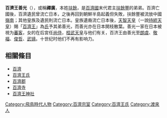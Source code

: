 {{japanese|japanese=百済王 善光|kana=くだら の こにきし ぜんこう|romaji=Kudara no konikishi zenkō}}
'''百濟王善光'''（{{bd|621年||693年|catIdx=B百濟王善光}}），或稱'''禪廣'''，本姓[[扶餘|扶餘]]，是[[百濟|百濟國]]末代君主[[扶餘豐|扶餘豐]]的弟弟。百濟亡國後，百濟遺民曾流亡日本，之後再回到朝鮮半島起義但失敗，扶餘豐被流放中國[[嶺南|嶺南]]；其他皇族及遺民則流亡日本。皇族遺裔流亡日本後，[[天智天皇|天智天皇]]（一說[[持統天皇|持統天皇]]）賜「[[百濟王氏|百濟王]]」為[[氏|氏]]予其弟善光，而善光亦在日本開枝散葉。善光一家在日本被視为[[蕃客|蕃客]]，女的在后宮任[[尚侍|尚侍]]，[[桓武天皇|桓武天皇]]与他们有关，百济王由善光至[[百濟王朗虞|朗虞]]、[[百濟王敬福|敬福]]、[[百濟王俊哲|俊哲]]、[[百济王武镜|武镜]]。十世纪时他们不再有影响力。

==相關條目==
* [[百濟|百濟]]
* [[百濟王氏|百濟王氏]]
* [[百濟郡|百濟郡]]
* [[百濟寺|百濟寺]]
* [[百濟王神社|百濟王神社]]

{{Korea-bio-stub}}
{{Japan-bio-stub}}

[[Category:飛鳥時代人物|Category:飛鳥時代人物]]
[[Category:百濟宗室|Category:百濟宗室]]
[[Category:百濟王氏|Category:百濟王氏]]
[[Category:渡來人|Category:渡來人]]